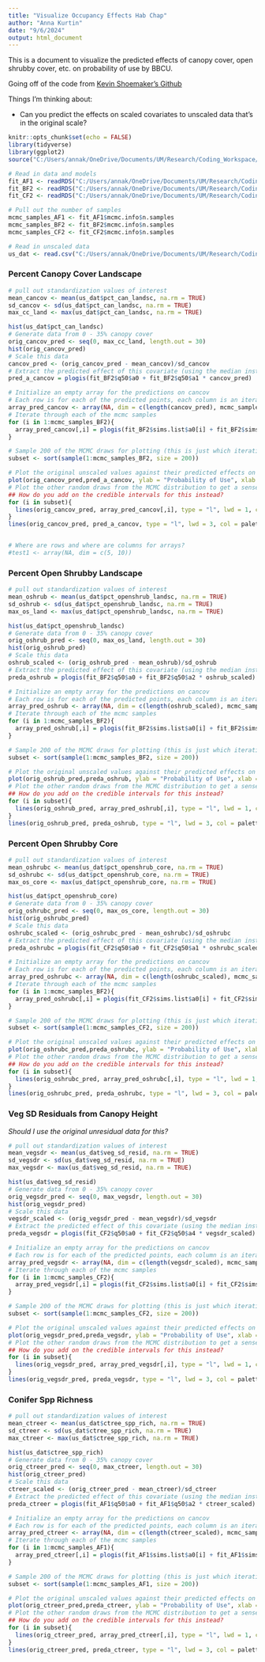 ```yaml
---
title: "Visualize Occupancy Effects Hab Chap"
author: "Anna Kurtin"
date: "9/6/2024"
output: html_document
---
```


This is a document to visualize the predicted effects of canopy cover, open shrubby cover, etc. on probability of use by BBCU.

Going off of the code from [Kevin Shoemaker's Github](https://kevintshoemaker.github.io/NRES-746/Occupancy.html)

Things I'm thinking about:

* Can you predict the effects on scaled covariates to unscaled data that's in the original scale?

```R
knitr::opts_chunk$set(echo = FALSE)
library(tidyverse)
library(ggplot2)
source("C:/Users/annak/OneDrive/Documents/UM/Research/Coding_Workspace/Cuckoo-Research/R_Scripts/5_Visualization/Create_HexCodes_CuckooColorBlind.R")
```
```R
# Read in data and models 
fit_AF1 <- readRDS("C:/Users/annak/OneDrive/Documents/UM/Research/Coding_Workspace/Cuckoo-Research/R_Scripts/2_Analyses/Habitat_Chapter/Occupancy_Submodel/Models_Ran_Outputs/StateSubModel_AFinal1.Rdata")
fit_BF2 <- readRDS("C:/Users/annak/OneDrive/Documents/UM/Research/Coding_Workspace/Cuckoo-Research/R_Scripts/2_Analyses/Habitat_Chapter/Occupancy_Submodel/Models_Ran_Outputs/StateSubModel_BFinal2.Rdata")
fit_CF2 <- readRDS("C:/Users/annak/OneDrive/Documents/UM/Research/Coding_Workspace/Cuckoo-Research/R_Scripts/2_Analyses/Habitat_Chapter/Occupancy_Submodel/Models_Ran_Outputs/StateSubModel_CFinal2.Rdata")

# Pull out the number of samples
mcmc_samples_AF1 <- fit_AF1$mcmc.info$n.samples
mcmc_samples_BF2 <- fit_BF2$mcmc.info$n.samples
mcmc_samples_CF2 <- fit_CF2$mcmc.info$n.samples

# Read in unscaled data
us_dat <- read.csv("C:/Users/annak/OneDrive/Documents/UM/Research/Coding_Workspace/Cuckoo-Research/Data/Habitat_Model_Covariates/Occupancy_Covariates/All_2023Veg_Covariates_9-4.csv")
```

### Percent Canopy Cover Landscape

```R
# pull out standardization values of interest
mean_cancov <- mean(us_dat$pct_can_landsc, na.rm = TRUE)
sd_cancov <- sd(us_dat$pct_can_landsc, na.rm = TRUE)
max_cc_land <- max(us_dat$pct_can_landsc, na.rm = TRUE)

hist(us_dat$pct_can_landsc)
# Generate data from 0 - 35% canopy cover
orig_cancov_pred <- seq(0, max_cc_land, length.out = 30)
hist(orig_cancov_pred)
# Scale this data
cancov_pred <- (orig_cancov_pred - mean_cancov)/sd_cancov
# Extract the predicted effect of this covariate (using the median instead of the mean like the example does)
pred_a_cancov = plogis(fit_BF2$q50$a0 + fit_BF2$q50$a1 * cancov_pred)

# Initialize an empty array for the predictions on cancov
# Each row is for each of the predicted points, each column is an iteration of the mcmc sample
array_pred_cancov <- array(NA, dim = c(length(cancov_pred), mcmc_samples_BF2))
# Iterate through each of the mcmc samples
for (i in 1:mcmc_samples_BF2){
  array_pred_cancov[,i] = plogis(fit_BF2$sims.list$a0[i] + fit_BF2$sims.list$a1[i]*cancov_pred)
}

# Sample 200 of the MCMC draws for plotting (this is just which iteration to pull not the actual values)
subset <- sort(sample(1:mcmc_samples_BF2, size = 200))

# Plot the original unscaled values against their predicted effects on probability of use
plot(orig_cancov_pred,pred_a_cancov, ylab = "Probability of Use", xlab = "% Canopy Cover Landscape", ylim = c(0,1), type = "l", lwd = 3, frame.plot = FALSE)
# Plot the other random draws from the MCMC distribution to get a sense of the distribution
## How do you add on the credible intervals for this instead?
for (i in subset){
  lines(orig_cancov_pred, array_pred_cancov[,i], type = "l", lwd = 1, col = "gray")
}
lines(orig_cancov_pred, pred_a_cancov, type = "l", lwd = 3, col = palette_8[8])


# Where are rows and where are columns for arrays?
#test1 <- array(NA, dim = c(5, 10))
```


### Percent Open Shrubby Landscape

```R
# pull out standardization values of interest
mean_oshrub <- mean(us_dat$pct_openshrub_landsc, na.rm = TRUE)
sd_oshrub <- sd(us_dat$pct_openshrub_landsc, na.rm = TRUE)
max_os_land <- max(us_dat$pct_openshrub_landsc, na.rm = TRUE)

hist(us_dat$pct_openshrub_landsc)
# Generate data from 0 - 35% canopy cover
orig_oshrub_pred <- seq(0, max_os_land, length.out = 30)
hist(orig_oshrub_pred)
# Scale this data
oshrub_scaled <- (orig_oshrub_pred - mean_oshrub)/sd_oshrub
# Extract the predicted effect of this covariate (using the median instead of the mean like the example does)
preda_oshrub = plogis(fit_BF2$q50$a0 + fit_BF2$q50$a2 * oshrub_scaled)

# Initialize an empty array for the predictions on cancov
# Each row is for each of the predicted points, each column is an iteration of the mcmc sample
array_pred_oshrub <- array(NA, dim = c(length(oshrub_scaled), mcmc_samples_BF2))
# Iterate through each of the mcmc samples
for (i in 1:mcmc_samples_BF2){
  array_pred_oshrub[,i] = plogis(fit_BF2$sims.list$a0[i] + fit_BF2$sims.list$a2[i]*oshrub_scaled)
}

# Sample 200 of the MCMC draws for plotting (this is just which iteration to pull not the actual values)
subset <- sort(sample(1:mcmc_samples_BF2, size = 200))

# Plot the original unscaled values against their predicted effects on probability of use
plot(orig_oshrub_pred,preda_oshrub, ylab = "Probability of Use", xlab = "% Open Shrub Landscape", ylim = c(0,1), type = "l", lwd = 3, frame.plot = FALSE)
# Plot the other random draws from the MCMC distribution to get a sense of the distribution
## How do you add on the credible intervals for this instead?
for (i in subset){
  lines(orig_oshrub_pred, array_pred_oshrub[,i], type = "l", lwd = 1, col = "gray")
}
lines(orig_oshrub_pred, preda_oshrub, type = "l", lwd = 3, col = palette_8[6])
```


### Percent Open Shrubby Core

```R
# pull out standardization values of interest
mean_oshrubc <- mean(us_dat$pct_openshrub_core, na.rm = TRUE)
sd_oshrubc <- sd(us_dat$pct_openshrub_core, na.rm = TRUE)
max_os_core <- max(us_dat$pct_openshrub_core, na.rm = TRUE)

hist(us_dat$pct_openshrub_core)
# Generate data from 0 - 35% canopy cover
orig_oshrubc_pred <- seq(0, max_os_core, length.out = 30)
hist(orig_oshrubc_pred)
# Scale this data
oshrubc_scaled <- (orig_oshrubc_pred - mean_oshrubc)/sd_oshrubc
# Extract the predicted effect of this covariate (using the median instead of the mean like the example does)
preda_oshrubc = plogis(fit_CF2$q50$a0 + fit_CF2$q50$a1 * oshrubc_scaled)

# Initialize an empty array for the predictions on cancov
# Each row is for each of the predicted points, each column is an iteration of the mcmc sample
array_pred_oshrubc <- array(NA, dim = c(length(oshrubc_scaled), mcmc_samples_CF2))
# Iterate through each of the mcmc samples
for (i in 1:mcmc_samples_BF2){
  array_pred_oshrubc[,i] = plogis(fit_CF2$sims.list$a0[i] + fit_CF2$sims.list$a1[i]*oshrubc_scaled)
}

# Sample 200 of the MCMC draws for plotting (this is just which iteration to pull not the actual values)
subset <- sort(sample(1:mcmc_samples_CF2, size = 200))

# Plot the original unscaled values against their predicted effects on probability of use
plot(orig_oshrubc_pred,preda_oshrubc, ylab = "Probability of Use", xlab = "% Open Shrub Core", ylim = c(0,1), type = "l", lwd = 3, frame.plot = FALSE)
# Plot the other random draws from the MCMC distribution to get a sense of the distribution
## How do you add on the credible intervals for this instead?
for (i in subset){
  lines(orig_oshrubc_pred, array_pred_oshrubc[,i], type = "l", lwd = 1, col = "gray")
}
lines(orig_oshrubc_pred, preda_oshrubc, type = "l", lwd = 3, col = palette_8[2])
```


### Veg SD Residuals from Canopy Height

*Should I use the original unresidual data for this?*


```R
# pull out standardization values of interest
mean_vegsdr <- mean(us_dat$veg_sd_resid, na.rm = TRUE)
sd_vegsdr <- sd(us_dat$veg_sd_resid, na.rm = TRUE)
max_vegsdr <- max(us_dat$veg_sd_resid, na.rm = TRUE)

hist(us_dat$veg_sd_resid)
# Generate data from 0 - 35% canopy cover
orig_vegsdr_pred <- seq(0, max_vegsdr, length.out = 30)
hist(orig_vegsdr_pred)
# Scale this data
vegsdr_scaled <- (orig_vegsdr_pred - mean_vegsdr)/sd_vegsdr
# Extract the predicted effect of this covariate (using the median instead of the mean like the example does)
preda_vegsdr = plogis(fit_CF2$q50$a0 + fit_CF2$q50$a4 * vegsdr_scaled)

# Initialize an empty array for the predictions on cancov
# Each row is for each of the predicted points, each column is an iteration of the mcmc sample
array_pred_vegsdr <- array(NA, dim = c(length(vegsdr_scaled), mcmc_samples_CF2))
# Iterate through each of the mcmc samples
for (i in 1:mcmc_samples_CF2){
  array_pred_vegsdr[,i] = plogis(fit_CF2$sims.list$a0[i] + fit_CF2$sims.list$a4[i]*vegsdr_scaled)
}

# Sample 200 of the MCMC draws for plotting (this is just which iteration to pull not the actual values)
subset <- sort(sample(1:mcmc_samples_CF2, size = 200))

# Plot the original unscaled values against their predicted effects on probability of use
plot(orig_vegsdr_pred,preda_vegsdr, ylab = "Probability of Use", xlab = "Veg St Dev Residuals", ylim = c(0,1), type = "l", lwd = 3, frame.plot = FALSE)
# Plot the other random draws from the MCMC distribution to get a sense of the distribution
## How do you add on the credible intervals for this instead?
for (i in subset){
  lines(orig_vegsdr_pred, array_pred_vegsdr[,i], type = "l", lwd = 1, col = "gray")
}
lines(orig_vegsdr_pred, preda_vegsdr, type = "l", lwd = 3, col = palette_8[7])
```


### Conifer Spp Richness

```R
# pull out standardization values of interest
mean_ctreer <- mean(us_dat$ctree_spp_rich, na.rm = TRUE)
sd_ctreer <- sd(us_dat$ctree_spp_rich, na.rm = TRUE)
max_ctreer <- max(us_dat$ctree_spp_rich, na.rm = TRUE)

hist(us_dat$ctree_spp_rich)
# Generate data from 0 - 35% canopy cover
orig_ctreer_pred <- seq(0, max_ctreer, length.out = 30)
hist(orig_ctreer_pred)
# Scale this data
ctreer_scaled <- (orig_ctreer_pred - mean_ctreer)/sd_ctreer
# Extract the predicted effect of this covariate (using the median instead of the mean like the example does)
preda_ctreer = plogis(fit_AF1$q50$a0 + fit_AF1$q50$a2 * ctreer_scaled)

# Initialize an empty array for the predictions on cancov
# Each row is for each of the predicted points, each column is an iteration of the mcmc sample
array_pred_ctreer <- array(NA, dim = c(length(ctreer_scaled), mcmc_samples_AF1))
# Iterate through each of the mcmc samples
for (i in 1:mcmc_samples_AF1){
  array_pred_ctreer[,i] = plogis(fit_AF1$sims.list$a0[i] + fit_AF1$sims.list$a2[i]*ctreer_scaled)
}

# Sample 200 of the MCMC draws for plotting (this is just which iteration to pull not the actual values)
subset <- sort(sample(1:mcmc_samples_AF1, size = 200))

# Plot the original unscaled values against their predicted effects on probability of use
plot(orig_ctreer_pred,preda_ctreer, ylab = "Probability of Use", xlab = "Conifer Spp Richness", ylim = c(0,1), type = "l", lwd = 3, frame.plot = FALSE)
# Plot the other random draws from the MCMC distribution to get a sense of the distribution
## How do you add on the credible intervals for this instead?
for (i in subset){
  lines(orig_ctreer_pred, array_pred_ctreer[,i], type = "l", lwd = 1, col = "gray")
}
lines(orig_ctreer_pred, preda_ctreer, type = "l", lwd = 3, col = palette_8[2])
```



